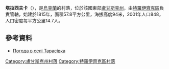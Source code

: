{{coord|49|39|40|N|38|23|26|E|scale:100000|display=title}}

'''塔拉西夫卡'''（{{lang-uk|Тарасівка}}），是[[烏克蘭|烏克蘭]]的村落，位於該國東部[[盧甘斯克州|盧甘斯克州]]，由[[特羅伊齊克區|特羅伊齊克區]]負責管轄，始建於1815年，面積57.8平方公里，海拔高度94米，2001年人口848，人口密度每平方公里14.7人。

==參考資料==
* [http://weather.in.ua/ua/lyganskaja/25830 Погода в селі Тарасівка] {{Wayback|url=http://weather.in.ua/ua/lyganskaja/25830 |date=20111220031648 }}

{{DEFAULTSORT:Тарасівка}}
[[Category:盧甘斯克州村落|Category:盧甘斯克州村落]]
[[Category:特羅伊齊克區村落|Category:特羅伊齊克區村落]]

{{Luhansk-geo-stub}}